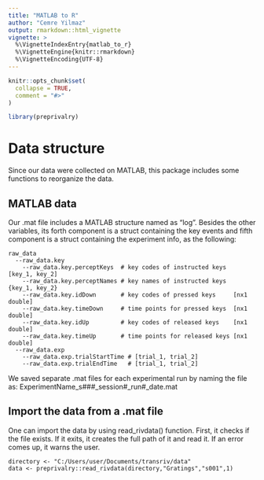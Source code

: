 ```yaml
---
title: "MATLAB to R"
author: "Cemre Yilmaz"
output: rmarkdown::html_vignette
vignette: >
  %\VignetteIndexEntry{matlab_to_r}
  %\VignetteEngine{knitr::rmarkdown}
  %\VignetteEncoding{UTF-8}
---
```


```r
knitr::opts_chunk$set(
  collapse = TRUE,
  comment = "#>"
)
```

```r
library(preprivalry)
```
# Data structure

Since our data were collected on MATLAB, this package includes some functions to
reorganize the data.

## MATLAB data

Our .mat file includes a MATLAB structure named as "log". Besides the other 
variables, its forth component is a struct containing the key events and fifth 
component is a struct containing the experiment info, as the following:

```
raw_data
  --raw_data.key
    --raw_data.key.perceptKeys  # key codes of instructed keys  [key_1, key_2]
    --raw_data.key.perceptNames # key names of instructed keys  {key_1, key_2}
    --raw_data.key.idDown       # key codes of pressed keys     [nx1 double]
    --raw_data.key.timeDown     # time points for pressed keys  [nx1 double]
    --raw_data.key.idUp         # key codes of released keys    [nx1 double]
    --raw_data.key.timeUp       # time points for released keys [nx1 double]
  --raw_data.exp
    --raw_data.exp.trialStartTime # [trial_1, trial_2]
    --raw_data.exp.trialEndTime   # [trial_1, trial_2]
```

We saved separate .mat files for each experimental run by naming the file as:
ExperimentName_s###_session#_run#_date.mat

## Import the data from a .mat file
One can import the data by using read_rivdata() function. First, it checks if 
the file exists. If it exits, it creates the full path of it and read it. If an 
error comes up, it warns the user.


```
directory <- "C:/Users/user/Documents/transriv/data"
data <- preprivalry::read_rivdata(directory,"Gratings","s001",1)

```
